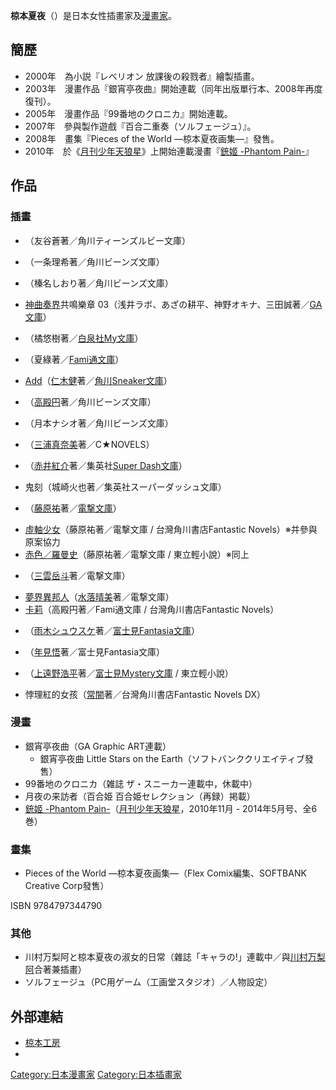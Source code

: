 {{BLP unsourced|time=2022-02-11T11:41:11+00:00}}
{{Japanese|japanese=椋本 夏夜|kana=くらもと かや|romaji=Kuramoto Kaya}}
'''椋本夏夜'''（{{bd||10月31日|catIdx=Koramoto Kaya}}）是日本女性插畫家及[[漫畫家|漫畫家]]。

== 簡歷 ==
*2000年　為小説『レベリオン 放課後の殺戮者』繪製插畫。 
*2003年　漫畫作品『銀宵亭夜曲』開始連載（同年出版單行本、2008年再度復刊）。 
*2005年　漫畫作品『99番地のクロニカ』開始連載。 
*2007年　參與製作遊戲『百合二重奏（ソルフェージュ）』。 
*2008年　畫集『Pieces of the World ―椋本夏夜画集―』發售。
*2010年　於《[[月刊少年天狼星|月刊少年天狼星]]》上開始連載漫畫『[[銃姬|銃姬 -Phantom Pain-]]』

== 作品 ==
=== 插畫 ===
*{{lang|ja|デュアル･ムーン 月光少年}}（友谷蒼著／角川ティーンズルビー文庫）
*{{lang|ja|ねこだらけ物語}}（一条理希著／角川ビーンズ文庫）
*{{lang|ja|花降る千年王国 ゲルマーニア伝奇}}（榛名しおり著／角川ビーンズ文庫）
*[[神曲奏界|神曲奏界]]共鳴樂章 03（浅井ラボ、あざの耕平、神野オキナ、三田誠著／[[GA文庫|GA文庫]]）
*{{lang|ja|蒼い月は知っている～The soul doesn't disappear～}}（橘悠樹著／[[白泉社My文庫|白泉社My文庫]]）
*{{lang|ja|ヴェルダ･サーガ 白隼のエルフリード}}（夏綠著／[[Fami通文庫|Fami通文庫]]）
*[[Add|Add]]（[[仁木健|仁木健]]著／[[角川Sneaker文庫|角川Sneaker文庫]]）
*{{lang|ja|マグダミリアシリーズ}}（[[高殿円|高殿円]]著／角川ビーンズ文庫）
*{{lang|ja|ミリセントと薔薇の約束}}（月本ナシオ著／角川ビーンズ文庫）
*{{lang|ja|翼は碧空を翔けて}}（[[三浦真奈美|三浦真奈美]]著／C★NOVELS）
*{{lang|ja|パーフェクト・ブラッド}}（[[赤井紅介|赤井紅介]]著／集英社[[Super_Dash文庫|Super Dash文庫]]）
*鬼刻（城崎火也著／集英社スーパーダッシュ文庫）
*{{lang|ja|ルナティック・ムーン}}（[[藤原祐|藤原祐]]著／[[電撃文庫|電撃文庫]]）
*[[虛軸少女|虛軸少女]]（藤原祐著／電撃文庫 / 台灣角川書店Fantastic Novels）※并參與原案協力 
*[[赤色／羅曼史|赤色／羅曼史]]（藤原祐著／電撃文庫 / 東立輕小說）※同上 
*{{lang|ja|レベリオン}}（[[三雲岳斗|三雲岳斗]]著／電撃文庫）
*[[夢界異邦人|夢界異邦人]]（[[水落晴美|水落晴美]]著／電撃文庫）
*[[卡莉|卡莉]]（高殿円著／Fami通文庫 / 台灣角川書店Fantastic Novels）
*{{lang|ja|マテリアルナイト}}（[[雨木シュウスケ|雨木シュウスケ]]著／[[富士見Fantasia文庫|富士見Fantasia文庫]]）
*{{lang|ja|アンジュ･ガルディアン}}（[[年見悟|年見悟]]著／富士見Fantasia文庫）
*{{lang|ja|靜留姐系列}}（[[上遠野浩平|上遠野浩平]]著／[[富士見Mystery文庫|富士見Mystery文庫]] / 東立輕小說）
*悖理紅的女孩（[[常闇|常闇]]著／台灣角川書店Fantastic Novels DX）

=== 漫畫 ===
*銀宵亭夜曲（GA Graphic ART連載）
**銀宵亭夜曲 Little Stars on the Earth（ソフトバンククリエイティブ發售）
*99番地のクロニカ（雑誌 ザ・スニーカー連載中，休載中）
*月夜の来訪者（百合姫 百合姫セレクション（再録）掲載）
*[[銃姬|銃姬 -Phantom Pain-]]（[[月刊少年天狼星|月刊少年天狼星]]，2010年11月 - 2014年5月号、全6巻）

=== 畫集 ===
*Pieces of the World ―椋本夏夜画集―（Flex Comix編集、SOFTBANK Creative Corp發售）
ISBN 9784797344790

=== 其他 ===
*川村万梨阿と椋本夏夜の淑女的日常（雜誌「キャラの!」連載中／與[[川村万梨阿|川村万梨阿]]合著兼插畫）
*ソルフェージュ（PC用ゲーム（工画堂スタジオ）／人物設定）

== 外部連結 ==
*[http://home.att.ne.jp/yellow/kuramoto/ 椋本工房] {{Wayback|url=http://home.att.ne.jp/yellow/kuramoto/ |date=20081202040906 }}
* {{Twitter|kayakura|椋本夏夜}}

{{normdaten}}
{{DEFAULTSORT:Koramoto Kaya}}
[[Category:日本漫畫家|Category:日本漫畫家]]
[[Category:日本插畫家|Category:日本插畫家]]